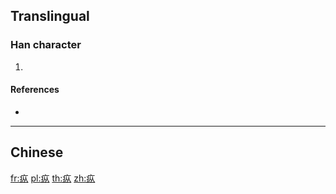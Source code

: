 {{character info/new}}
{{also|瘲}}
==Translingual==

===Han character===
{{Han char|rn=104|rad=疒|as=04|sn=9|four=|canj=KOO,XKOO}}

# {{defn|Han|sort=疒04}}

====References====
* {{Han ref|kx=0770.191|hdz=42662.131|uh=75AD|ud=30125}}

----

==Chinese==
{{zh-see|瘲}}

[[fr:疭]]
[[pl:疭]]
[[th:疭]]
[[zh:疭]]